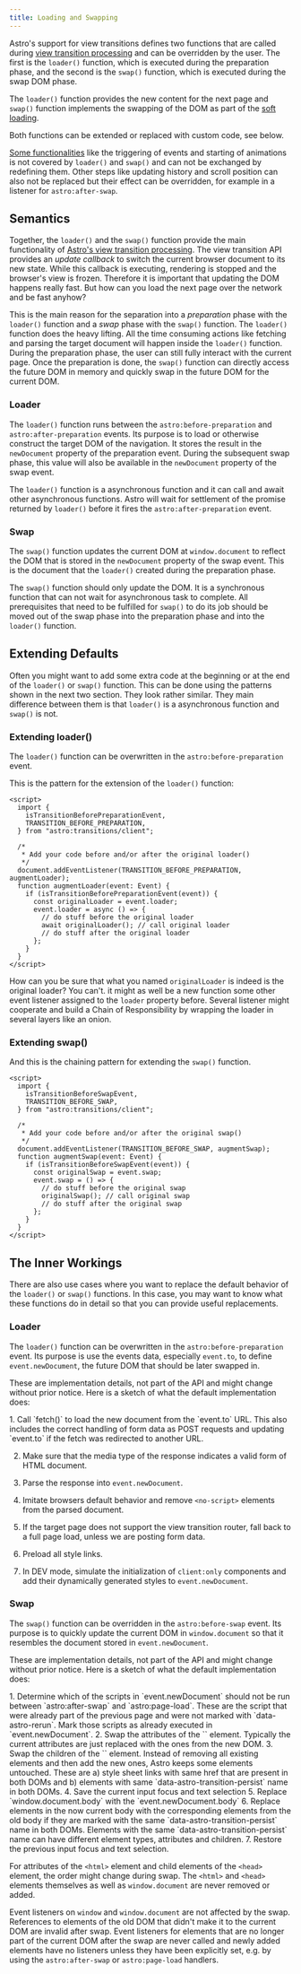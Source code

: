 ```yaml
---
title: Loading and Swapping
---
```






Astro's support for view transitions defines two functions that are called during [view transition processing](/jotter/astro/flow-events/#processing-flow) and can be overridden by the user.
The first is the `loader()` function, which is executed during the preparation phase, and the second is the `swap()` function, which is executed during the swap DOM phase.

The `loader()` function provides the new content for the next page and `swap()` function implements the swapping of the DOM as part of the [soft loading](/jotter/astro/flow-events/#soft-load).

Both functions can be extended or replaced with custom code, see below.

[Some functionalities](/jotter/astro/flow-events/#step-by-step) like the triggering of events and starting of animations is not covered by `loader()` and `swap()` and can not be exchanged by redefining them. Other steps like updating history and scroll position can also not be replaced but their effect can be overridden, for example in a listener for  `astro:after-swap`.


## Semantics

Together, the `loader()` and the `swap()` function provide the main functionality of [Astro's view transition processing](/jotter/astro/flow-events/#processing-flow). The view transition API provides an _update callback_ to switch the current browser document to its new state. While this callback is executing, rendering is stopped and the browser's view is frozen. Therefore it is important that updating the DOM happens really fast. But how can you load the next page over the network and be fast anyhow?

This is the main reason for the separation into a _preparation_ phase with the `loader()` function and a _swap_ phase with the `swap()` function. The `loader()` function does the heavy lifting. All the time consuming actions like fetching and parsing the target document will happen inside the `loader()` function. During the preparation phase, the user can still fully interact with the current page. Once the preparation is done, the `swap()` function can directly access the future DOM in memory and quickly swap in the future DOM for the current DOM.


### Loader

The `loader()` function runs between the `astro:before-preparation` and `astro:after-preparation` events. Its purpose is to load or otherwise construct the target DOM of the navigation. It stores the result in the `newDocument` property of the preparation event. During the subsequent swap phase, this value will also be available in the `newDocument` property of the swap event.

The `loader()` function is a asynchronous function and it can call and await other asynchronous functions. Astro will wait for settlement of the promise returned by `loader()` before it fires the `astro:after-preparation` event.

### Swap

The `swap()` function updates the current DOM at `window.document` to reflect the DOM that is stored in the `newDocument` property of the swap event. This is the document that the `loader()` created during the preparation phase.

The `swap()` function should only update the DOM. It is a synchronous function that can not wait for asynchronous task to complete. All prerequisites that need to be fulfilled for `swap()` to do its job should be moved out of the swap phase into the preparation phase and into the `loader()` function.

## Extending Defaults

Often you might want to add some extra code at the beginning or at the end of the `loader()` or `swap()` function. This can be done using the patterns shown in the next two section. They look rather similar. They main difference between them is that `loader()` is a asynchronous function and `swap()` is not.

### Extending loader()

The `loader()` function can be overwritten in the `astro:before-preparation` event.

This is the pattern for the extension of the `loader()` function:

```astro title=AugmentedLoader.astro collapse={2-6} {13-17} "async () => {" "await originalLoader()"
<script>
  import {
    isTransitionBeforePreparationEvent,
    TRANSITION_BEFORE_PREPARATION,
  } from "astro:transitions/client";

  /*
   * Add your code before and/or after the original loader()
   */
  document.addEventListener(TRANSITION_BEFORE_PREPARATION, augmentLoader);
  function augmentLoader(event: Event) {
    if (isTransitionBeforePreparationEvent(event)) {
      const originalLoader = event.loader;
      event.loader = async () => {
        // do stuff before the original loader
        await originalLoader(); // call original loader
        // do stuff after the original loader
      };
    }
  }
</script>
```
How can you be sure that what you named `originalLoader` is indeed is the original loader? You can't. it might as well be a new function some other event listener assigned to the `loader` property before. Several listener might cooperate and build a Chain of Responsibility by wrapping the loader in several layers like an onion.

### Extending swap()

And this is the chaining pattern for extending the `swap()` function.

```astro title=AugmentedSwap.astro collapse={2-6} {13-17} "() => {"  "originalSwap()"
<script>
  import {
    isTransitionBeforeSwapEvent,
    TRANSITION_BEFORE_SWAP,
  } from "astro:transitions/client";

  /*
   * Add your code before and/or after the original swap()
   */
  document.addEventListener(TRANSITION_BEFORE_SWAP, augmentSwap);
  function augmentSwap(event: Event) {
    if (isTransitionBeforeSwapEvent(event)) {
      const originalSwap = event.swap;
      event.swap = () => {
        // do stuff before the original swap
        originalSwap(); // call original swap
        // do stuff after the original swap
      };
    }
  }
</script>
```

## The Inner Workings

There are also use cases where you want to replace the default behavior of the `loader()` or `swap()` functions. In this case, you may want to know what these functions do in detail so that you can provide useful replacements.

### Loader

The `loader()` function can be overwritten in the `astro:before-preparation` event. Its purpose is use the events data, especially `event.to`, to define `event.newDocument`, the future DOM that should be later swapped in.

These are implementation details, not part of the API and might change without prior notice. Here is a sketch of what the default implementation does:

<Steps>
1. Call `fetch()` to load the new document from the `event.to` URL. This also includes the correct handling of form data as POST requests and updating `event.to` if the fetch was redirected to another URL.

2. Make sure that the media type of the response indicates a valid form of HTML document.

3. Parse the response into `event.newDocument`.

4. Imitate browsers default behavior and remove `<no-script>` elements from the parsed document.

5. If the target page does not support the view transition router, fall back to a full page load,  unless we are posting form data.

6. Preload all style links.

7. In DEV mode, simulate the initialization of `client:only` components and add their dynamically generated styles to `event.newDocument`.
</Steps>

### Swap

The `swap()` function can be overridden in the `astro:before-swap` event. Its purpose is to quickly update the current DOM in `window.document` so that it resembles the document stored in `event.newDocument`.

These are implementation details, not part of the API and might change without prior notice. Here is a sketch of what the default implementation does:

<Steps>
1. Determine which of the scripts in `event.newDocument` should not be run between `astro:after-swap` and `astro:page-load`. These are the script that were already part of the previous page and were not marked with `data-astro-rerun`. Mark those scripts as already executed in `event.newDocument`.
2. Swap the attributes of the `<html>` element. Typically the current attributes are just replaced with the ones from the new DOM.
3. Swap the children of the `<head>` element. Instead of removing all existing elements and then add the new ones, Astro keeps some elements untouched. These are a) style sheet links with same href that are present in both DOMs and b)
elements with same `data-astro-transition-persist` name in both DOMs.
4. Save the current input focus and text selection
5. Replace `window.document.body` with the `event.newDocument.body`
6. Replace elements in the now current body with the corresponding elements from the old body if they are marked with the same `data-astro-transition-persist` name in both DOMs. Elements with the same `data-astro-transition-persist` name can have different element types, attributes and children.
7. Restore the previous input focus and text selection.
</Steps>

For attributes of the `<html>` element and child elements of the `<head>` element, the order might change during swap.  The `<html>` and `<head>` elements themselves as well as `window.document` are never removed or added.

Event listeners on `window` and `window.document` are not affected by the swap. References to elements of the old DOM that didn't make it to the current DOM are invalid after swap. Event listeners for elements that are no longer part of the current DOM after the swap are never called and newly added elements have no listeners unless they have been explicitly set, e.g. by using  the `astro:after-swap` or `astro:page-load` handlers.

